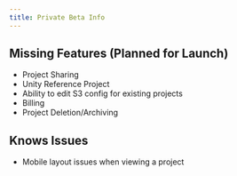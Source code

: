 ```yaml
---
title: Private Beta Info
---
```


## Missing Features (Planned for Launch)

- Project Sharing
- Unity Reference Project
- Ability to edit S3 config for existing projects
- Billing 
- Project Deletion/Archiving

## Knows Issues 

- Mobile layout issues when viewing a project






